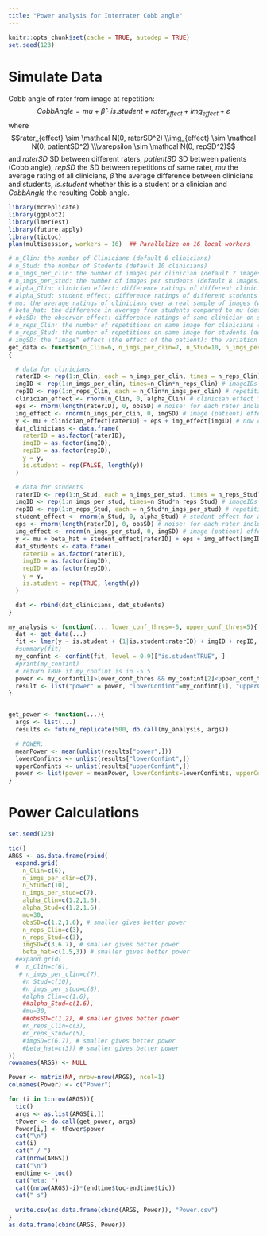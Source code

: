 ```yaml
---
title: "Power analysis for Interrater Cobb angle"
---
```

```r
knitr::opts_chunk$set(cache = TRUE, autodep = TRUE)
set.seed(123)
``` 

# Simulate Data
Cobb angle of rater from image at repetition:
$$
CobbAngle = mu + \widehat{\beta} \cdot is.student + rater_{effect} + img_{effect} + \varepsilon
$$
where
$$rater_{effect} \sim \mathcal N(0, raterSD^2)  
\\img_{effect} \sim \mathcal N(0, patientSD^2)
\\\varepsilon \sim \mathcal N(0, repSD^2)$$
and $raterSD$ SD between different raters, $patientSD$ SD between patients (Cobb angle), $repSD$ the SD between repetitions of same rater, $mu$ the average rating of all clinicians, $\widehat{\beta}$ the average difference between clinicians and students, $is.student$ whether this is a student or a clinician and $CobbAngle$ the resulting Cobb angle.


```r
library(mcreplicate)
library(ggplot2)
library(lmerTest)
library(future.apply)
library(tictoc)
plan(multisession, workers = 16)  ## Parallelize on 16 local workers

# n_Clin: the number of Clinicians (default 6 clinicians)
# n_Stud: the number of Students (default 10 clinicians)
# n_imgs_per_clin: the number of images per clinician (default 7 images)
# n_imgs_per_stud: the number of images per students (default 8 images)
# alpha_Clin: clinician effect: difference ratings of different clinicians on same image (default SD of 1.7° for Cobb angle (3*SD = +-5° ~ 99.7%))
# alpha_Stud: student effect: difference ratings of different students on same image (default SD of 2.0° for Cobb angle (3*SD = +- 6° ~ 99.7%))
# mu: the average ratings of clinicians over a real sample of images (with enough samples should converge towards real average of patient effect (Cobb angle), default 30° for Cobb angle)
# beta_hat: the difference in average from students compared to mu (default 2° for Cobb angle, meaning students rate on average 2° more than clinicians)
# obsSD: the observer effect: difference ratings of same clinician on same image for repetitions (default SD of 1.6° for Cobb angle (3*SD = +- 4.8° ~ 99.7%))
# n_reps_Clin: the number of repetitions on same image for clinicians (default 3)
# n_reps_Stud: the number of repetitions on same image for students (default 5)
# imgSD: the "image" effect (the effect of the patient): the variation (SD) in the variable to investigate (e.g. Cobb angle) (default SD of 6.7° for Cobb angle (mu+-3*SD = [9.9° 50.1°] ~ 99.7%))
get_data <- function(n_Clin=6, n_imgs_per_clin=7, n_Stud=10, n_imgs_per_stud=8, alpha_Clin=1.7, alpha_Stud=2.0, mu=30, obsSD=1.6, n_reps_Clin=3, n_reps_Stud=5, imgSD=6.7, beta_hat=2)
{

  # data for clinicians
  raterID <- rep(1:n_Clin, each = n_imgs_per_clin, times = n_reps_Clin) # raterIDs for all clinicians, for each image and number of repetitions
  imgID <- rep(1:n_imgs_per_clin, times=n_Clin*n_reps_Clin) # imageIDs for all images, repeated for all clinicians and number of repetitions
  repID <- rep(1:n_reps_Clin, each = n_Clin*n_imgs_per_clin) # repetitionIDs for all repetitions, for each clinician and number of images per clinician
  clinician_effect <- rnorm(n_Clin, 0, alpha_Clin) # clinician effect for all clinicians (with variation between clinicians)
  eps <- rnorm(length(raterID), 0, obsSD) # noise: for each rater include the variation within the rater
  img_effect <- rnorm(n_imgs_per_clin, 0, imgSD) # image (patient) effect: for each image, specify the variation (within population) (e.g. variation of Cobb angle in real population)
  y <- mu + clinician_effect[raterID] + eps + img_effect[imgID] # now create the model for the variable of investigaton (e.g. Cobb angle)
  dat_clinicians <- data.frame(
    raterID = as.factor(raterID),
    imgID = as.factor(imgID),
    repID = as.factor(repID),
    y = y,
    is.student = rep(FALSE, length(y))
  )

  # data for students
  raterID <- rep(1:n_Stud, each = n_imgs_per_stud, times = n_reps_Stud) # raterIDs for all students, for each image and number of repetitions
  imgID <- rep(1:n_imgs_per_stud, times=n_Stud*n_reps_Stud) # imageIDs for all images, repeated for all students and number of repetitions
  repID <- rep(1:n_reps_Stud, each = n_Stud*n_imgs_per_stud) # repetitionIDs for all repetitions, for each student and number of images per student
  student_effect <- rnorm(n_Stud, 0, alpha_Stud) # student effect for all students (with variation between students)
  eps <- rnorm(length(raterID), 0, obsSD) # noise: for each rater include the variation within the rater
  img_effect <- rnorm(n_imgs_per_stud, 0, imgSD) # image (patient) effect: for each image, specify the variation (within population) (e.g. variation of Cobb angle in real population)
  y <- mu + beta_hat + student_effect[raterID] + eps + img_effect[imgID] # now create the model for the variable of investigaton (e.g. Cobb angle)
  dat_students <- data.frame(
    raterID = as.factor(raterID),
    imgID = as.factor(imgID),
    repID = as.factor(repID),
    y = y,
    is.student = rep(TRUE, length(y))
  )

  dat <- rbind(dat_clinicians, dat_students)
}

my_analysis <- function(..., lower_conf_thres=-5, upper_conf_thres=5){
  dat <- get_data(...)
  fit <- lmer(y ~ is.student + (1|is.student:raterID) + imgID + repID, data = dat)
  #summary(fit)
  my_confint <- confint(fit, level = 0.9)["is.studentTRUE", ]
  #print(my_confint)
  # return TRUE if my_confint is in -5 5
  power <- my_confint[1]>lower_conf_thres && my_confint[2]<upper_conf_thres
  result <- list("power" = power, "lowerConfint"=my_confint[1], "upperConfint"=my_confint[2])
}


get_power <- function(...){
  args <- list(...)
  results <- future_replicate(500, do.call(my_analysis, args))

  # POWER:
  meanPower <- mean(unlist(results["power",]))
  lowerConfints <- unlist(results["lowerConfint",])
  upperConfints <- unlist(results["upperConfint",])
  power <- list(power = meanPower, lowerConfints=lowerConfints, upperConfints=upperConfints)
}
```

# Power Calculations

```r
set.seed(123)

tic()
ARGS <- as.data.frame(rbind(
  expand.grid(
    n_Clin=c(6),
    n_imgs_per_clin=c(7),
    n_Stud=c(10),
    n_imgs_per_stud=c(7),
    alpha_Clin=c(1.2,1.6),
    alpha_Stud=c(1.2,1.6),
    mu=30,
    obsSD=c(1.2,1.6), # smaller gives better power
    n_reps_Clin=c(3),
    n_reps_Stud=c(3),
    imgSD=c(3,6.7), # smaller gives better power
    beta_hat=c(1.5,3)) # smaller gives better power
  #expand.grid(
  #  n_Clin=c(6),
   # n_imgs_per_clin=c(7),
    #n_Stud=c(10),
    #n_imgs_per_stud=c(8),
    #alpha_Clin=c(1.6),
    ##alpha_Stud=c(1.6),
    #mu=30,
    ##obsSD=c(1.2), # smaller gives better power
    #n_reps_Clin=c(3),
    #n_reps_Stud=c(5),
    #imgSD=c(6.7), # smaller gives better power
    #beta_hat=c(3)) # smaller gives better power
))
rownames(ARGS) <- NULL

Power <- matrix(NA, nrow=nrow(ARGS), ncol=1)
colnames(Power) <- c("Power")

for (i in 1:nrow(ARGS)){
  tic()
  args <- as.list(ARGS[i,])
  tPower <- do.call(get_power, args)
  Power[i,] <- tPower$power
  cat("\n")
  cat(i)
  cat(" / ")
  cat(nrow(ARGS))
  cat("\n")
  endtime <- toc()
  cat("eta: ")
  cat((nrow(ARGS)-i)*(endtime$toc-endtime$tic))
  cat(" s")
  
  write.csv(as.data.frame(cbind(ARGS, Power)), "Power.csv")
}
as.data.frame(cbind(ARGS, Power))

```